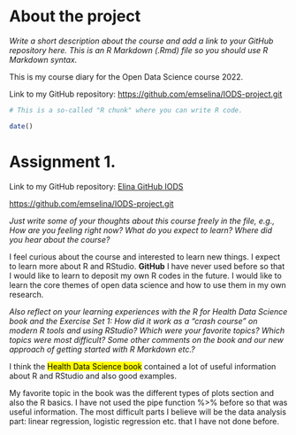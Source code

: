 
# About the project

*Write a short description about the course and add a link to your GitHub repository here. This is an R Markdown (.Rmd) file so you should use R Markdown syntax.*

This is my course diary for the Open Data Science course 2022. 

Link to my GitHub repository: <https://github.com/emselina/IODS-project.git>  

```r
# This is a so-called "R chunk" where you can write R code.

date()

```
# Assignment 1.

Link to my GitHub repository:
[Elina GitHub IODS](https://github.com/emselina/IODS-project.git)

<https://github.com/emselina/IODS-project.git> 


*Just write some of your thoughts about this course freely in the file, e.g., How are you feeling right now? What do you expect to learn? Where did you hear about the course?*

I feel curious about the course and interested to learn new things. I expect to learn more about R and RStudio. **GitHub** I have never used before so that I would like to learn to deposit my own R codes in the future. I would like to learn the core themes of open data science and how to use them in my own research.



*Also reflect on your learning experiences with the R for Health Data Science book and the Exercise Set 1: How did it work as a "crash course" on modern R tools and using RStudio? Which were your favorite topics? Which topics were most difficult? Some other comments on the book and our new approach of getting started with R Markdown etc.?*

I think the <mark>Health Data Science book</mark>  contained a lot of useful information about R and RStudio and also good examples.

My favorite topic in the book was the different types of plots section and also the R basics. I have not used the pipe function %>% before so that was useful information. The most difficult parts I believe will be the data analysis part: linear regression, logistic regression etc. that I have not done before.

